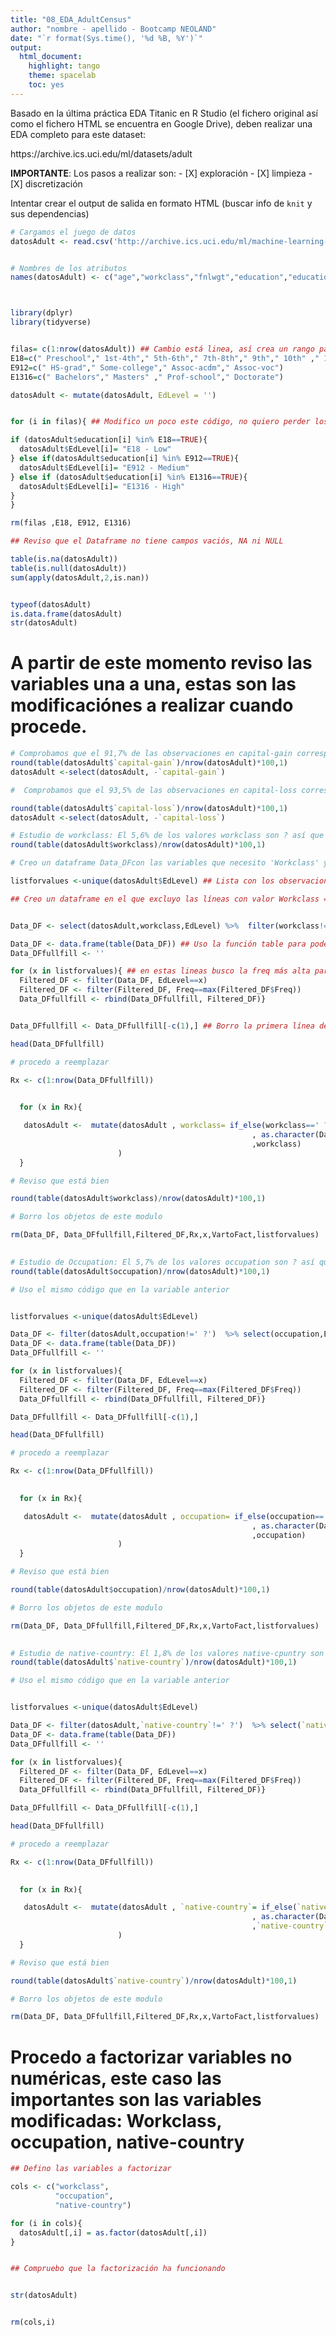 ```yaml
---
title: "08_EDA_AdultCensus"
author: "nombre - apellido - Bootcamp NEOLAND"
date: "`r format(Sys.time(), '%d %B, %Y')`"
output: 
  html_document: 
    highlight: tango
    theme: spacelab
    toc: yes
---
```


Basado en la última práctica EDA Titanic en R Studio (el fichero original así como el fichero HTML se encuentra en Google Drive), deben realizar una EDA completo para este dataset:

https://archive.ics.uci.edu/ml/datasets/adult

**IMPORTANTE**:
Los pasos a realizar son:
- [X] exploración
- [X] limpieza
- [X] discretización


Intentar crear el output de salida en formato HTML (buscar info de `knit` y sus dependencias)

```r
# Cargamos el juego de datos
datosAdult <- read.csv('http://archive.ics.uci.edu/ml/machine-learning-databases/adult/adult.data',stringsAsFactors = FALSE, header = FALSE)


# Nombres de los atributos
names(datosAdult) <- c("age","workclass","fnlwgt","education","education-num","marital-status","occupation","relationship","race","sex","capital-gain","capital-loss","hour-per-week","native-country","income")




```


```r
library(dplyr)
library(tidyverse)


filas= c(1:nrow(datosAdult)) ## Cambio está linea, así crea un rango para hacer el for.
E18=c(" Preschool"," 1st-4th"," 5th-6th"," 7th-8th"," 9th"," 10th" ," 11th"," 12th")
E912=c(" HS-grad"," Some-college"," Assoc-acdm"," Assoc-voc")
E1316=c(" Bachelors"," Masters" ," Prof-school"," Doctorate")

datosAdult <- mutate(datosAdult, EdLevel = '')


for (i in filas){ ## Modifico un poco este código, no quiero perder los valores originales por si fueran útiles en otro momento. Entiendo que se corresponden con niveles bajos, medios y altos de educación.

if (datosAdult$education[i] %in% E18==TRUE){
  datosAdult$EdLevel[i]= "E18 - Low"
} else if(datosAdult$education[i] %in% E912==TRUE){
  datosAdult$EdLevel[i]= "E912 - Medium"
} else if (datosAdult$education[i] %in% E1316==TRUE){
  datosAdult$EdLevel[i]= "E1316 - High"
}
}

rm(filas ,E18, E912, E1316)

```


```r

## Reviso que el Dataframe no tiene campos vaciós, NA ni NULL

table(is.na(datosAdult)) 
table(is.null(datosAdult))
sum(apply(datosAdult,2,is.nan))


typeof(datosAdult)
is.data.frame(datosAdult)
str(datosAdult)

```


# A partir de este momento reviso las variables una a una, estas son las modificaciónes a realizar cuando procede.

```r
# Comprobamos que el 91,7% de las observaciones en capital-gain corresponden a 0, sacamos esta columna del dataset al no ser determinante para ningún análisis.
round(table(datosAdult$`capital-gain`)/nrow(datosAdult)*100,1)
datosAdult <-select(datosAdult, -`capital-gain`)
```

```r
#  Comprobamos que el 93,5% de las observaciones en capital-loss corresponden a 0, sacamos esta columna del dataset al no ser determinante para ningún análisis.

round(table(datosAdult$`capital-loss`)/nrow(datosAdult)*100,1)
datosAdult <-select(datosAdult, -`capital-loss`)

```



```r

# Estudio de workclass: El 5,6% de los valores workclass son ? así que procedo a reemplazarlo
round(table(datosAdult$workclass)/nrow(datosAdult)*100,1)

# Creo un dataframe Data_DFcon las variables que necesito 'Workclass' y 'edlevel', creo una tabla y comienzo a filtrar para selecciónar el valor más frecuente, una vez los tengo creo el datagrame data_DFfullfill con la información necesaria para reemplazar.

listforvalues <-unique(datosAdult$EdLevel) ## Lista con los observaciones únicas de educación

## Creo un dataframe en el que excluyo las líneas con valor Workclass == '?', las lineas con las que no quiero trabajar


Data_DF <- select(datosAdult,workclass,EdLevel) %>%  filter(workclass!=' ?')

Data_DF <- data.frame(table(Data_DF)) ## Uso la función table para poder obtener los datos agregados.
Data_DFfullfill <- ''

for (x in listforvalues){ ## en estas lineas busco la freq más alta para cada tipo de educación y lo agrego a DataDffullfill
  Filtered_DF <- filter(Data_DF, EdLevel==x) 
  Filtered_DF <- filter(Filtered_DF, Freq==max(Filtered_DF$Freq)) 
  Data_DFfullfill <- rbind(Data_DFfullfill, Filtered_DF)}


Data_DFfullfill <- Data_DFfullfill[-c(1),] ## Borro la primera línea de data_dffullfill, ya que está en blanco, esto se debe a la forma en la que lo he creado.

head(Data_DFfullfill)

# procedo a reemplazar

Rx <- c(1:nrow(Data_DFfullfill))

  
  for (x in Rx){

   datosAdult <-  mutate(datosAdult , workclass= if_else(workclass==' ?'& EdLevel == as.character(Data_DFfullfill[x,2])
                                                      , as.character(Data_DFfullfill[x,1])
                                                      ,workclass)
                        )               
  }                  

# Reviso que está bien 

round(table(datosAdult$workclass)/nrow(datosAdult)*100,1)

# Borro los objetos de este modulo

rm(Data_DF, Data_DFfullfill,Filtered_DF,Rx,x,VartoFact,listforvalues)
                          
```





```r

# Estudio de Occupation: El 5,7% de los valores occupation son ? así que procedo a reemplazarlo, para ello busco la ocupación más frecuente ségun el nivel de estudio
round(table(datosAdult$occupation)/nrow(datosAdult)*100,1)

# Uso el mismo código que en la variable anterior


listforvalues <-unique(datosAdult$EdLevel) 

Data_DF <- filter(datosAdult,occupation!=' ?')  %>% select(occupation,EdLevel) 
Data_DF <- data.frame(table(Data_DF))
Data_DFfullfill <- ''

for (x in listforvalues){
  Filtered_DF <- filter(Data_DF, EdLevel==x) 
  Filtered_DF <- filter(Filtered_DF, Freq==max(Filtered_DF$Freq)) 
  Data_DFfullfill <- rbind(Data_DFfullfill, Filtered_DF)}

Data_DFfullfill <- Data_DFfullfill[-c(1),]

head(Data_DFfullfill)

# procedo a reemplazar

Rx <- c(1:nrow(Data_DFfullfill))

  
  for (x in Rx){

   datosAdult <-  mutate(datosAdult , occupation= if_else(occupation==' ?'& EdLevel == as.character(Data_DFfullfill[x,2])
                                                      , as.character(Data_DFfullfill[x,1])
                                                      ,occupation)
                        )               
  }                  

# Reviso que está bien 

round(table(datosAdult$occupation)/nrow(datosAdult)*100,1)

# Borro los objetos de este modulo

rm(Data_DF, Data_DFfullfill,Filtered_DF,Rx,x,VartoFact,listforvalues)
                          
```


```r
# Estudio de native-country: El 1,8% de los valores native-cpuntry son ? así que procedo a reemplazarlo, para ello busco la ocupación más frecuente ségun el nivel de estudio
round(table(datosAdult$`native-country`)/nrow(datosAdult)*100,1)

# Uso el mismo código que en la variable anterior


listforvalues <-unique(datosAdult$EdLevel)

Data_DF <- filter(datosAdult,`native-country`!=' ?')  %>% select(`native-country`,EdLevel) 
Data_DF <- data.frame(table(Data_DF))
Data_DFfullfill <- ''

for (x in listforvalues){
  Filtered_DF <- filter(Data_DF, EdLevel==x) 
  Filtered_DF <- filter(Filtered_DF, Freq==max(Filtered_DF$Freq)) 
  Data_DFfullfill <- rbind(Data_DFfullfill, Filtered_DF)}

Data_DFfullfill <- Data_DFfullfill[-c(1),]

head(Data_DFfullfill)

# procedo a reemplazar

Rx <- c(1:nrow(Data_DFfullfill))

  
  for (x in Rx){

   datosAdult <-  mutate(datosAdult , `native-country`= if_else(`native-country`==' ?'& EdLevel == as.character(Data_DFfullfill[x,2])
                                                      , as.character(Data_DFfullfill[x,1])
                                                      ,`native-country`)
                        )               
  }                  

# Reviso que está bien 

round(table(datosAdult$`native-country`)/nrow(datosAdult)*100,1)

# Borro los objetos de este modulo

rm(Data_DF, Data_DFfullfill,Filtered_DF,Rx,x,VartoFact,listforvalues)


```








# Procedo a factorizar variables no numéricas, este caso las importantes son las variables modificadas: Workclass, occupation, native-country
```r

## Defino las variables a factorizar

cols <- c("workclass",
          "occupation",
          "native-country")

for (i in cols){
  datosAdult[,i] = as.factor(datosAdult[,i])
}


## Compruebo que la factorización ha funcionando


str(datosAdult)


rm(cols,i)

```